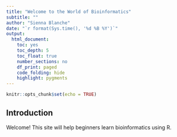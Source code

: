 ```yaml
---
title: "Welcome to the World of Bioinformatics"
subtitle: ""
author: "Sienna Blanche"
date: "`r format(Sys.time(), '%d %B %Y')`"
output:
  html_document: 
    toc: yes
    toc_depth: 5
    toc_float: true
    number_sections: no
    df_print: paged
    code_folding: hide
    highlight: pygments
---
```


```r
knitr::opts_chunk$set(echo = TRUE)
```

## Introduction

Welcome! This site will help beginners learn bioinformatics using R.

